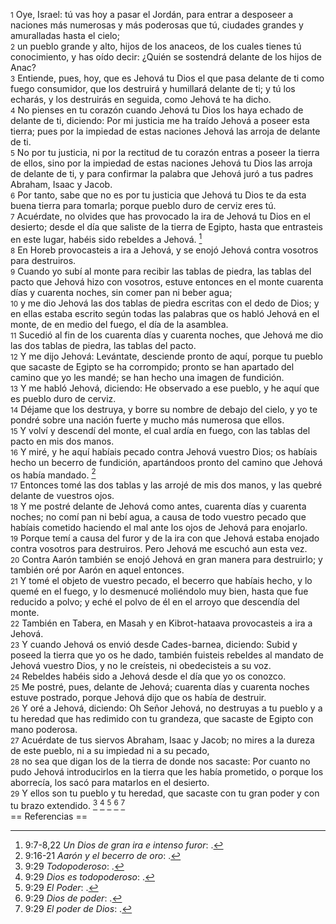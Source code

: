 {{anchor|1}} <small>1</small> Oye, Israel: tú vas hoy a pasar el Jordán, para entrar a desposeer a naciones más numerosas y más poderosas que tú, ciudades grandes y amuralladas hasta el cielo;<br>
{{anchor|2}} <small>2</small> un pueblo grande y alto, hijos de los anaceos, de los cuales tienes tú conocimiento, y has oído decir: ¿Quién se sostendrá delante de los hijos de Anac?<br>
{{anchor|3}} <small>3</small> Entiende, pues, hoy, que es Jehová tu Dios el que pasa delante de ti como fuego consumidor, que los destruirá y humillará delante de ti; y tú los echarás, y los destruirás en seguida, como Jehová te ha dicho.<br>
{{anchor|4}} <small>4</small> No pienses en tu corazón cuando Jehová tu Dios los haya echado de delante de ti, diciendo: Por mi justicia me ha traído Jehová a poseer esta tierra; pues por la impiedad de estas naciones Jehová las arroja de delante de ti.<br>
{{anchor|5}} <small>5</small> No por tu justicia, ni por la rectitud de tu corazón entras a poseer la tierra de ellos, sino por la impiedad de estas naciones Jehová tu Dios las arroja de delante de ti, y para confirmar la palabra que Jehová juró a tus padres Abraham, Isaac y Jacob.<br>
{{anchor|6}} <small>6</small> Por tanto, sabe que no es por tu justicia que Jehová tu Dios te da esta buena tierra para tomarla; porque pueblo duro de cerviz eres tú.<br>
{{anchor|7}} <small>7</small> Acuérdate, no olvides que has provocado la ira de Jehová tu Dios en el desierto; desde el día que saliste de la tierra de Egipto, hasta que entrasteis en este lugar, habéis sido rebeldes a Jehová. <ref>9:7-8,22 ''Un Dios de gran ira e intenso furor'': {{lib|LU|142|2|1}}.</ref><br>
{{anchor|8}} <small>8</small> En Horeb provocasteis a ira a Jehová, y se enojó Jehová contra vosotros para destruiros.<br>
{{anchor|9}} <small>9</small> Cuando yo subí al monte para recibir las tablas de piedra, las tablas del pacto que Jehová hizo con vosotros, estuve entonces en el monte cuarenta días y cuarenta noches, sin comer pan ni beber agua;<br>
{{anchor|10}} <small>10</small> y me dio Jehová las dos tablas de piedra escritas con el dedo de Dios; y en ellas estaba escrito según todas las palabras que os habló Jehová en el monte, de en medio del fuego, el día de la asamblea.<br>
{{anchor|11}} <small>11</small> Sucedió al fin de los cuarenta días y cuarenta noches, que Jehová me dio las dos tablas de piedra, las tablas del pacto.<br>
{{anchor|12}} <small>12</small> Y me dijo Jehová: Levántate, desciende pronto de aquí, porque tu pueblo que sacaste de Egipto se ha corrompido; pronto se han apartado del camino que yo les mandé; se han hecho una imagen de fundición.<br>
{{anchor|13}} <small>13</small> Y me habló Jehová, diciendo: He observado a ese pueblo, y he aquí que es pueblo duro de cerviz.<br>
{{anchor|14}} <small>14</small> Déjame que los destruya, y borre su nombre de debajo del cielo, y yo te pondré sobre una nación fuerte y mucho más numerosa que ellos.<br>
{{anchor|15}} <small>15</small> Y volví y descendí del monte, el cual ardía en fuego, con las tablas del pacto en mis dos manos.<br>
{{anchor|16}} <small>16</small> Y miré, y he aquí habíais pecado contra Jehová vuestro Dios; os habíais hecho un becerro de fundición, apartándoos pronto del camino que Jehová os había mandado. <ref>9:16-21 ''Aarón y el becerro de oro'': {{lib|LU|146|1|1}}.</ref><br>
{{anchor|17}} <small>17</small> Entonces tomé las dos tablas y las arrojé de mis dos manos, y las quebré delante de vuestros ojos.<br>
{{anchor|18}} <small>18</small> Y me postré delante de Jehová como antes, cuarenta días y cuarenta noches; no comí pan ni bebí agua, a causa de todo vuestro pecado que habíais cometido haciendo el mal ante los ojos de Jehová para enojarlo.<br>
{{anchor|19}} <small>19</small> Porque temí a causa del furor y de la ira con que Jehová estaba enojado contra vosotros para destruiros. Pero Jehová me escuchó aun esta vez.<br>
{{anchor|20}} <small>20</small> Contra Aarón también se enojó Jehová en gran manera para destruirlo; y también oré por Aarón en aquel entonces.<br>
{{anchor|21}} <small>21</small> Y tomé el objeto de vuestro pecado, el becerro que habíais hecho, y lo quemé en el fuego, y lo desmenucé moliéndolo muy bien, hasta que fue reducido a polvo; y eché el polvo de él en el arroyo que descendía del monte.<br>
{{anchor|22}} <small>22</small> También en Tabera, en Masah y en Kibrot-hataava  provocasteis a ira a Jehová.<br>
{{anchor|23}} <small>23</small> Y cuando Jehová os envió desde Cades-barnea, diciendo: Subid y poseed la tierra que yo os he dado, también fuisteis rebeldes al mandato de Jehová vuestro Dios, y no le creísteis, ni obedecisteis a su voz.<br>
{{anchor|24}} <small>24</small> Rebeldes habéis sido a Jehová desde el día que yo os conozco.<br>
{{anchor|25}} <small>25</small> Me postré, pues, delante de Jehová; cuarenta días y cuarenta noches estuve postrado, porque Jehová dijo que os había de destruir.<br>
{{anchor|26}} <small>26</small> Y oré a Jehová, diciendo: Oh Señor Jehová, no destruyas a tu pueblo y a tu heredad que has redimido con tu grandeza, que sacaste de Egipto con mano poderosa.<br>
{{anchor|27}} <small>27</small> Acuérdate de tus siervos Abraham, Isaac y Jacob; no mires a la dureza de este pueblo, ni a su impiedad ni a su pecado,<br>
{{anchor|28}} <small>28</small> no sea que digan los de la tierra de donde nos sacaste: Por cuanto no pudo Jehová introducirlos en la tierra que les había prometido, o porque los aborrecía, los sacó para matarlos en el desierto.<br>
{{anchor|29}} <small>29</small> Y ellos son tu pueblo y tu heredad, que sacaste con tu gran poder y con tu brazo extendido. <ref>9:29 ''Todopoderoso'': {{lib|LU|142|3|7}}.</ref> <ref>9:29 ''Dios es todopoderoso'': {{lib|LU|131|10|3}}.</ref> <ref>9:29 ''El Poder'': {{lib|LU|131|10|6}}.</ref> <ref>9:29 ''Dios de poder'': {{lib|LU|96|6|3}}.</ref> <ref>9:29 ''El poder de Dios'': {{lib|LU|1|1|4}}.</ref><br>
== Referencias ==

<references />
